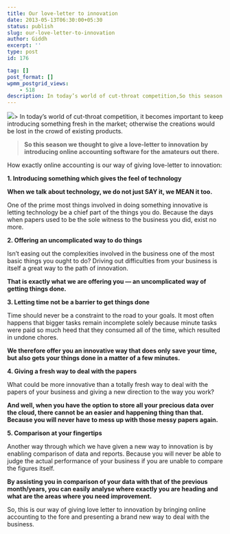 ```yaml
---
title: Our love-letter to innovation
date: 2013-05-13T06:30:00+05:30
status: publish
slug: our-love-letter-to-innovation
author: Giddh
excerpt: ''
type: post
id: 176

tag: []
post_format: []
wpmm_postgrid_views:
    - 518
description: In today’s world of cut-throat competition,So this season we thought to give a love-letter to innovation by introducing online accounting software for the amateurs out there.
---
```

<img class="wp-block-image size-large" src ="https://miro.medium.com/max/460/0*lucOlw3Ron2BICOS.jpg" />> In today’s world of cut-throat competition, it becomes important to keep introducing something fresh in the market; otherwise the creations would be lost in the crowd of existing products.
> 
> **So this season we thought to give a love-letter to innovation by introducing online accounting software for the amateurs out there.**

How exactly online accounting is our way of giving love-letter to innovation:

**1. Introducing something which gives the feel of technology**

**When we talk about technology, we do not just SAY it, we MEAN it too.**

One of the prime most things involved in doing something innovative is letting technology be a chief part of the things you do. Because the days when papers used to be the sole witness to the business you did, exist no more.

**2. Offering an uncomplicated way to do things**

Isn’t easing out the complexities involved in the business one of the most basic things you ought to do? Driving out difficulties from your business is itself a great way to the path of innovation.

**That is exactly what we are offering you — an uncomplicated way of getting things done.**

**3. Letting time not be a barrier to get things done**

Time should never be a constraint to the road to your goals. It most often happens that bigger tasks remain incomplete solely because minute tasks were paid so much heed that they consumed all of the time, which resulted in undone chores.

**We therefore offer you an innovative way that does only save your time, but also gets your things done in a matter of a few minutes.**

**4. Giving a fresh way to deal with the papers**

What could be more innovative than a totally fresh way to deal with the papers of your business and giving a new direction to the way you work?

**And well, when you have the option to store all your precious data over the cloud, there cannot be an easier and happening thing than that. Because you will never have to mess up with those messy papers again.**

**5. Comparison at your fingertips**

Another way through which we have given a new way to innovation is by enabling comparison of data and reports. Because you will never be able to judge the actual performance of your business if you are unable to compare the figures itself.

**By assisting you in comparison of your data with that of the previous month/years, you can easily analyse where exactly you are heading and what are the areas where you need improvement.**

So, this is our way of giving love letter to innovation by bringing online accounting to the fore and presenting a brand new way to deal with the business.
